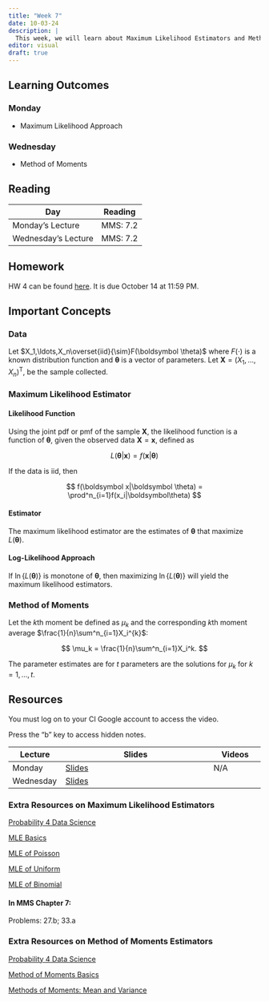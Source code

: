 ```yaml
---
title: "Week 7"
date: 10-03-24
description: |
  This week, we will learn about Maximum Likelihood Estimators and Method of Moments Estimators.
editor: visual
draft: true
---
```


## Learning Outcomes

### Monday

-   Maximum Likelihood Approach

### Wednesday

-   Method of Moments

## Reading

| Day                 | Reading  |
|---------------------|----------|
| Monday's Lecture    | MMS: 7.2 |
| Wednesday's Lecture | MMS: 7.2 |

## Homework

HW 4 can be found [here](https://m453.inqs.info/hws/hw4.html). It is due October 14 at 11:59 PM.

## Important Concepts

### Data

Let $X_1,\ldots,X_n\overset{iid}{\sim}F(\boldsymbol \theta)$ where $F(\cdot)$ is a known distribution function and $\boldsymbol\theta$ is a vector of parameters. Let $\boldsymbol X = (X_1,\ldots, X_n)^\mathrm{T}$, be the sample collected.

### Maximum Likelihood Estimator

#### Likelihood Function

Using the joint pdf or pmf of the sample $\boldsymbol X$, the likelihood function is a function of $\boldsymbol \theta$, given the observed data $\boldsymbol X =\boldsymbol x$, defined as

$$
L(\boldsymbol \theta|\boldsymbol x)=f(\boldsymbol x|\boldsymbol \theta)
$$

If the data is iid, then

$$
f(\boldsymbol x|\boldsymbol \theta) = \prod^n_{i=1}f(x_i|\boldsymbol\theta)
$$

#### Estimator

The maximum likelihood estimator are the estimates of $\boldsymbol \theta$ that maximize $L(\boldsymbol\theta)$.

#### Log-Likelihood Approach

If $\ln\{L(\boldsymbol \theta)\}$ is monotone of $\boldsymbol \theta$, then maximizing $\ln\{L(\boldsymbol \theta)\}$ will yield the maximum likelihood estimators.

### Method of Moments

Let the $k$th moment be defined as $\mu_k$ and the corresponding $k$th moment average $\frac{1}{n}\sum^n_{i=1}X_i^{k}$:

$$
\mu_k = \frac{1}{n}\sum^n_{i=1}X_i^k.
$$

The parameter estimates are for $t$ parameters are the solutions for $\mu_k$ for $k=1,\ldots,t$.

## Resources

You must log on to your CI Google account to access the video.

Press the "b" key to access hidden notes.

| Lecture   | Slides                                                             | Videos |
|---------------|-------------------------------------------|---------------|
| Monday    | [Slides](https://m453.inqs.info/files/Lecture_9_class/index.html)  | N/A    |
| Wednesday | [Slides](https://m453.inqs.info/files/Lecture_10_class/index.html) |        |

### Extra Resources on Maximum Likelihood Estimators

[Probability 4 Data Science](https://probability4datascience.com/video_ch08.html)

[MLE Basics](https://www.youtube.com/watch?v=93fPFOf547Q)

[MLE of Poisson](https://www.youtube.com/watch?v=n8YcOUZRZy8)

[MLE of Uniform](https://www.youtube.com/watch?v=Cq9qADGtc1s)

[MLE of Binomial](https://www.youtube.com/watch?v=lp_RvQe7gec&list=PLdxWrq0zBgPXWD7_sc7uf8BdirORFRA2-&index=2)

#### In MMS Chapter 7:

Problems: 27.b; 33.a

### Extra Resources on Method of Moments Estimators

[Probability 4 Data Science](https://probability4datascience.com/ch08.html)

[Method of Moments Basics](https://youtu.be/I2ZfKIHMb2o)

[Methods of Moments: Mean and Variance](https://youtu.be/GwDzZuwTsxM)

